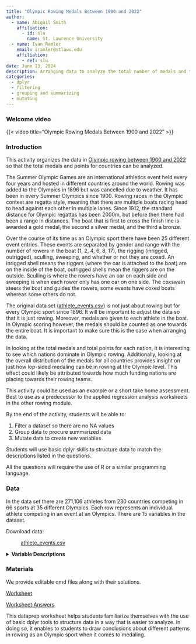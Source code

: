 ```yaml
---
title: "Olympic Rowing Medals Between 1900 and 2022"
author:
  - name: Abigail Smith
    affiliation:
      - id: slu
        name: St. Lawrence University
  - name: Ivan Ramler
    email: iramler@stlawu.edu
    affiliation:
      - ref: slu
date: June 13, 2024
description: Arranging data to analyze the total number of medals and the weighted points for nations competing in rowing events in the Summer Olympic Games between 1900 and 2022.
categories:
  - dplyr
  - filtering
  - grouping and summarizing
  - mutating
---
```


### Welcome video

{{< video  title="Olympic Rowing Medals Between 1900 and 2022" >}}

### Introduction

This activity organizes the data in [Olympic rowing between 1900 and 2022](https://www.kaggle.com/datasets/heesoo37/120-years-of-olympic-history-athletes-and-results?resource=download){target="_blank"} so that the total medals and points for countries can be analyzed. 

The Summer Olympic Games are an international athletics event held every four years and hosted in different countries around the world. Rowing was added to the Olympics in 1896 but was cancelled due to weather. It has been in every Summer Olympics since 1900. Rowing races in the Olympic context are regatta style, meaning that there are multiple boats racing head to head against each other in multiple lanes. Since 1912, the standard distance for Olympic regattas has been 2000m, but before then there had been a range in distances. The boat that is first to cross the finish line is awarded a gold medal, the second a silver medal, and the third a bronze. 

Over the course of its time as an Olympic sport there have been 25 different event entries. These events are separated by gender and range with the number of rowers in the boat (1, 2, 4, 6, 8, 17), the rigging (inrigged, outrigged), sculling, sweeping, and whether or not they are coxed. An inrigged shell means the riggers (where the oar is attached to the boat) are on the inside of the boat, outrigged shells mean the riggers are on the outside. Sculling is where the rowers have an oar on each side and sweeping is when each rower only has one oar on one side. The coxswain steers the boat and guides the rowers, some events have coxed boats whereas some others do not. 

The original data set ([athlete_events.csv](athlete_events.csv){target="_blank"}) is not just about rowing but for every Olympic sport since 1896. It will be important to adjust the data so that it is just rowing. Moreover, medals are given to each athlete in the boat. In Olympic scoring however, the medals should be counted as one towards the entire boat. It is important to make sure this is the case when arranging the data.

In looking at the total medals and total points for each nation, it is interesting to see which nations dominate in Olympic rowing. Additionally, looking at the overall distribution of the medals for all countries provides insight on just how lop-sided medaling can be in rowing at the Olympic level. This effect could likely be attributed towards how much funding nations are placing towards their rowing teams. 

::: {.callout-note collapse="true" title="Activity Length" appearance="minimal"}
This activity could be used as an example or a short take home assessment. Best to use as a predecessor to the applied regression analysis worksheets in the other rowing module. 
:::

::: {.callout-note collapse="true" title="Learning Objectives" appearance="minimal"}
By the end of the activity, students will be able to:

1.  Filter a dataset so there are no NA values
2.  Group data to procure summarized data
3.  Mutate data to create new variables
:::

::: {.callout-note collapse="true" title="Methods" appearance="minimal"}
Students will use basic dplyr skills to structure data to match the descriptions listed in the questions.  
:::

::: {.callout-note collapse="true" title="Technology Requirements" appearance="minimal"}
All the questions will require the use of R or a similar programming language. 
:::

### Data

In the data set there are 271,106 athletes from 230 countries competing in 66 sports at 35 different Olympics. Each row represents an individual athlete competing in an event at an Olympics. There are 15 variables in the dataset. 

Download data: 

: [athlete_events.csv](athlete_events.csv){target="_blank"}

<details>
<summary><b>Variable Descriptions</b></summary>

| Variable | Description |
|-------------------|-----------------------------------------------------|
| `ID` | The ID number assigned to the athlete. |
| `Name` | The name of the athlete in `first name last name` order. |
| `Sex` | The sex of the athlete. |
| `Age` | The age of the athlete at the time of competing. |
| `Height` | The height of the athlete at the time of competing. Measured in cm.|
| `Weight` | The weight of the athlete at the time of competing. Measured in kg.|
| `Team` | The team the athlete is a member of. In some cases this is different than the`NOC`. |
| `NOC` | The nation the athlete is representing, usually the best variable to choose to analyze nations. |
| `Games` | The Olympic Games the case is from. e.g. "1992 Summer Olympics". |
| `Year` | The year the athlete was competing. |
| `Season` | The season the athlete was competing, "Summer" or "Winter". |
| `City` | The city the Olympics were hosted in the case. |
| `Sport` | The sport the athlete competed in. |
| `Event` | The event the athlete competed in. |
| `Medal` | If the athlete medaled, which medal they won. |

**Data Source**

Kaggle: [120 years of Olympic history: athletes and results](https://www.kaggle.com/datasets/heesoo37/120-years-of-olympic-history-athletes-and-results?resource=download){target="_blank"}

</details>

### Materials

We provide editable qmd files along with their solutions.

[Worksheet](rowing_dataprep_worksheet.qmd)

[Worksheet Answers](rowing_dataprep_worksheet_ANSWERS.qmd)

::: {.callout-note collapse="true" title="Conclusion" appearance="minimal"}
This dataprep worksheet helps students familiarize themselves with the use of basic dplyr tools to structure data in a way that is easier to analyze. In doing so, it enables to students to draw conclusions about different patterns in rowing as an Olympic sport when it comes to medaling. 
:::
